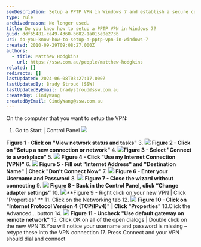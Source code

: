```yaml
---
seoDescription: Setup a PPTP VPN in Windows 7 and establish a secure connection to your workplace network.
type: rule
archivedreason: No longer used.
title: Do you know how to setup a PPTP VPN in Windows 7?
guid: ddf65481-ca49-4360-b682-1a015e0e273b
uri: do-you-know-how-to-setup-a-pptp-vpn-in-windows-7
created: 2010-09-29T09:08:27.000Z
authors:
  - title: Matthew Hodgkins
    url: https://ssw.com.au/people/matthew-hodgkins
related: []
redirects: []
lastUpdated: 2024-06-08T03:27:17.000Z
lastUpdatedBy: Brady Stroud [SSW]
lastUpdatedByEmail: bradystroud@ssw.com.au
createdBy: CindyWang
createdByEmail: CindyWang@ssw.com.au
---
```


On the computer that you want to setup the VPN:
1. Go to Start | Control Panel
   ![](SetupStep2.jpg)

**Figure 1 - Click on "View network status and tasks"** 3.
![](SetupStep3.jpg) **Figure 2 - Click on "Setup a new connection or network"** 4.
![](SetupStep4.jpg)**Figure 3 - Select "Connect to a workplace"** 5.
![](SetupStep5.jpg) **Figure 4 - Click "Use my Internet Connection (VPN)"** 6.
![](SetupStep6.jpg) **Figure 5 - Fill out "Internet Address" and "Destination Name" | Check "Don't Connect Now"** 7.
![](SetupStep7.jpg) **Figure 6 - Enter your Username and Password** 8.
![](SetupStep8.jpg) **Figure 7 - Close the wizard without connecting** 9.
![](SetupStep9.jpg) **Figure 8 - Back in the Control Panel, click “Change adapter settings”** 10.
![](SetupStep10.jpg)**Figure 9 - Right click on your new VPN | Click "Properties"
** 11. Click on the Networking tab 12.
![](SetupStep12.jpg) **Figure 10 - Click on "Internet Protocol Version 4 (TCP/IPv4)" | Click "Properties"** 13.Click the Advanced… button 14.
![](SetupStep14.jpg) **Figure 11 - Uncheck "Use default gateway on remote network"** 15. Click OK on all of the open dialogs | Double click on the new VPN
16.You will notice your username and password is missing – retype these into the VPN connection 17. Press Connect and your VPN should dial and connect
